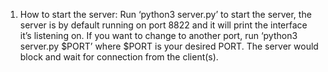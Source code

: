 1) How to start the server:
Run 'python3 server.py' to start the server, the server is by default running on port 8822 and it will print the interface it's listening on. If you want to change to another port, run 'python3 server.py $PORT' where $PORT is your desired PORT.
The server would block and wait for connection from the client(s).
